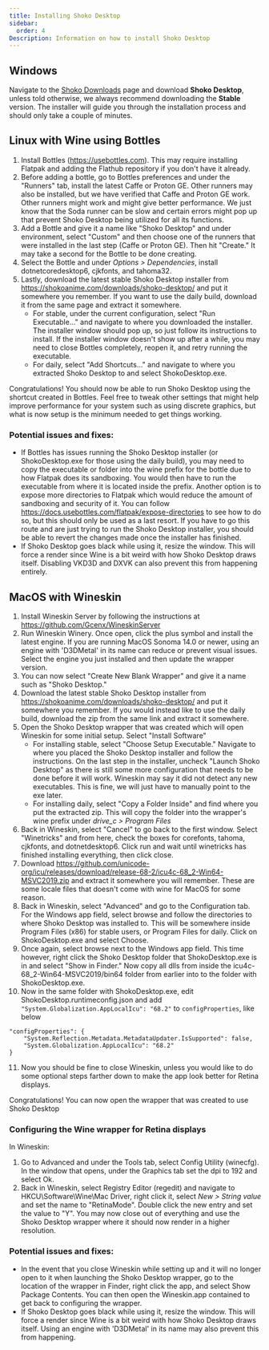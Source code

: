```yaml
---
title: Installing Shoko Desktop
sidebar:
  order: 4
Description: Information on how to install Shoko Desktop
---
```


## Windows

Navigate to the [Shoko Downloads](https://shokoanime.com/downloads/) page and download **Shoko Desktop**, unless told otherwise, we always recommend
downloading the **Stable** version. The installer will guide you through the installation process and should only take
a couple of minutes.

## Linux with Wine using Bottles

1. Install Bottles (https://usebottles.com). This may require installing Flatpak and adding the Flathub repository if you don't have it already.
2. Before adding a bottle, go to Bottles preferences and under the "Runners" tab, install the latest Caffe or Proton GE. Other runners may also be installed, but we have verified that Caffe and Proton GE work. Other runners might work and might give better performance. We just know that the Soda runner can be slow and certain errors might pop up that prevent Shoko Desktop being utilized for all its functions.
3. Add a Bottle and give it a name like "Shoko Desktop" and under environment, select "Custom" and then choose one of the runners that were installed in the last step (Caffe or Proton GE). Then hit "Create." It may take a second for the Bottle to be done creating.
4. Select the Bottle and under _Options > Dependencies_, install dotnetcoredesktop6, cjkfonts, and tahoma32.
5. Lastly, download the latest stable Shoko Desktop installer from https://shokoanime.com/downloads/shoko-desktop/ and put it somewhere you remember. If you want to use the daily build, download it from the same page and extract it somewhere.
   - For stable, under the current configuration, select "Run Executable..." and navigate to where you downloaded the installer. The installer window should pop up, so just follow its instructions to install. If the installer window doesn't show up after a while, you may need to close Bottles completely, reopen it, and retry running the executable.
   - For daily, select "Add Shortcuts..." and navigate to where you extracted Shoko Desktop to and select ShokoDesktop.exe.

Congratulations! You should now be able to run Shoko Desktop using the shortcut created in Bottles. Feel free to tweak other settings that might help improve performance for your system such as using discrete graphics, but what is now setup is the minimum needed to get things working.

### Potential issues and fixes:

- If Bottles has issues running the Shoko Desktop installer (or ShokoDesktop.exe for those using the daily build), you may need to copy the executable or folder into the wine prefix for the bottle due to how Flatpak does its sandboxing. You would then have to run the executable from where it is located inside the prefix. Another option is to expose more directories to Flatpak which would reduce the amount of sandboxing and security of it. You can follow https://docs.usebottles.com/flatpak/expose-directories to see how to do so, but this should only be used as a last resort. If you have to go this route and are just trying to run the Shoko Desktop installer, you should be able to revert the changes made once the installer has finished.
- If Shoko Desktop goes black while using it, resize the window. This will force a render since Wine is a bit weird with how Shoko Desktop draws itself. Disabling VKD3D and DXVK can also prevent this from happening entirely.

## MacOS with Wineskin

1. Install Wineskin Server by following the instructions at https://github.com/Gcenx/WineskinServer
2. Run Wineskin Winery. Once open, click the plus symbol and install the latest engine. If you are running MacOS Sonoma 14.0 or newer, using an engine with 'D3DMetal' in its name can reduce or prevent visual issues. Select the engine you just installed and then update the wrapper version.
3. You can now select "Create New Blank Wrapper" and give it a name such as "Shoko Desktop."
4. Download the latest stable Shoko Desktop installer from https://shokoanime.com/downloads/shoko-desktop/ and put it somewhere you remember. If you would instead like to use the daily build, download the zip from the same link and extract it somewhere.
5. Open the Shoko Desktop wrapper that was created which will open Wineskin for some initial setup. Select "Install Software"
   - For installing stable, select "Choose Setup Executable." Navigate to where you placed the Shoko Desktop installer and follow the instructions. On the last step in the installer, uncheck "Launch Shoko Desktop" as there is still some more configuration that needs to be done before it will work. Wineskin may say it did not detect any new executables. This is fine, we will just have to manually point to the exe later.
   - For installing daily, select "Copy a Folder Inside" and find where you put the extracted zip. This will copy the folder into the wrapper's wine prefix under _drive_c > Program Files_
6. Back in Wineskin, select "Cancel" to go back to the first window. Select "Winetricks" and from here, check the boxes for corefonts, tahoma, cjkfonts, and dotnetdesktop6. Click run and wait until winetricks has finished installing everything, then click close.
7. Download https://github.com/unicode-org/icu/releases/download/release-68-2/icu4c-68_2-Win64-MSVC2019.zip and extract it somewhere you will remember. These are some locale files that doesn't come with wine for MacOS for some reason.
8. Back in Wineskin, select "Advanced" and go to the Configuration tab. For the Windows app field, select browse and follow the directories to where Shoko Desktop was installed to. This will be somewhere inside Program Files (x86) for stable users, or Program Files for daily. Click on ShokoDesktop.exe and select Choose.
9. Once again, select browse next to the Windows app field. This time however, right click the Shoko Desktop folder that ShokoDesktop.exe is in and select "Show in Finder." Now copy all dlls from inside the icu4c-68_2-Win64-MSVC2019/bin64 folder from earlier into to the folder with ShokoDesktop.exe.
10. Now in the same folder with ShokoDesktop.exe, edit ShokoDesktop.runtimeconfig.json and add `"System.Globalization.AppLocalIcu": "68.2"` to `configProperties`, like below

```
"configProperties": {
    "System.Reflection.Metadata.MetadataUpdater.IsSupported": false,
    "System.Globalization.AppLocalIcu": "68.2"
}
```

11. Now you should be fine to close Wineskin, unless you would like to do some optional steps farther down to make the app look better for Retina displays.

Congratulations! You can now open the wrapper that was created to use Shoko Desktop

### Configuring the Wine wrapper for Retina displays

In Wineskin:

1. Go to Advanced and under the Tools tab, select Config Utility (winecfg). In the window that opens, under the Graphics tab set the dpi to 192 and select Ok.
2. Back in Wineskin, select Registry Editor (regedit) and navigate to HKCU\Software\Wine\Mac Driver, right click it, select _New > String value_ and set the name to "RetinaMode". Double click the new entry and set the value to "Y". You may now close out of everything and use the Shoko Desktop wrapper where it should now render in a higher resolution.

### Potential issues and fixes:

- In the event that you close Wineskin while setting up and it will no longer open to it when launching the Shoko Desktop wrapper, go to the location of the wrapper in Finder, right click the app, and select Show Package Contents. You can then open the Wineskin.app contained to get back to configuring the wrapper.
- If Shoko Desktop goes black while using it, resize the window. This will force a render since Wine is a bit weird with how Shoko Desktop draws itself. Using an engine with 'D3DMetal' in its name may also prevent this from happening.
